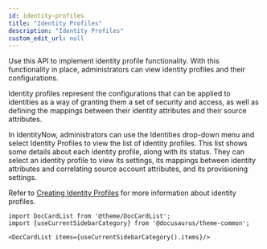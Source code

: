 ```yaml
---
id: identity-profiles
title: "Identity Profiles"
description: "Identity Profiles"
custom_edit_url: null
---
```




Use this API to implement identity profile functionality. 
With this functionality in place, administrators can view identity profiles and their configurations. 

Identity profiles represent the configurations that can be applied to identities as a way of granting them a set of security and access, as well as defining the mappings between their identity attributes and their source attributes.  

In IdentityNow, administrators can use the Identities drop-down menu and select Identity Profiles to view the list of identity profiles. 
This list shows some details about each identity profile, along with its status. 
They can select an identity profile to view its settings, its mappings between identity attributes and correlating source account attributes, and its provisioning settings. 

Refer to [Creating Identity Profiles](https://documentation.sailpoint.com/saas/help/setup/identity_profiles.html) for more information about identity profiles.




```mdx-code-block
import DocCardList from '@theme/DocCardList';
import {useCurrentSidebarCategory} from '@docusaurus/theme-common';

<DocCardList items={useCurrentSidebarCategory().items}/>
```
      